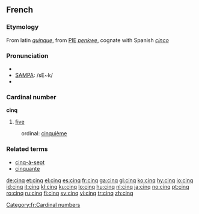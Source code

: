 ==French==
===Etymology===
From latin ''[[quinque]]'', from [[PIE]] ''[[penkwe]]'', cognate with Spanish ''[[cinco]]''

===Pronunciation===
*{{IPA|/sɛ̃k/}}
*[[w:SAMPA|SAMPA]]: /sE~k/
*{{audio|Fr-cinq-fr.ogg|audio}}

===Cardinal number===
'''cinq'''

# [[five]]

:ordinal: [[cinquième]]

===Related terms===
*[[cinq-à-sept]]
*[[cinquante]]

[[Category:fr:Cardinal numbers]]

[[de:cinq]]
[[et:cinq]]
[[el:cinq]]
[[es:cinq]]
[[fr:cinq]]
[[ga:cinq]]
[[gl:cinq]]
[[ko:cinq]]
[[hy:cinq]]
[[io:cinq]]
[[id:cinq]]
[[it:cinq]]
[[kl:cinq]]
[[ku:cinq]]
[[lo:cinq]]
[[hu:cinq]]
[[nl:cinq]]
[[ja:cinq]]
[[no:cinq]]
[[pt:cinq]]
[[ro:cinq]]
[[ru:cinq]]
[[fi:cinq]]
[[sv:cinq]]
[[vi:cinq]]
[[tr:cinq]]
[[zh:cinq]]